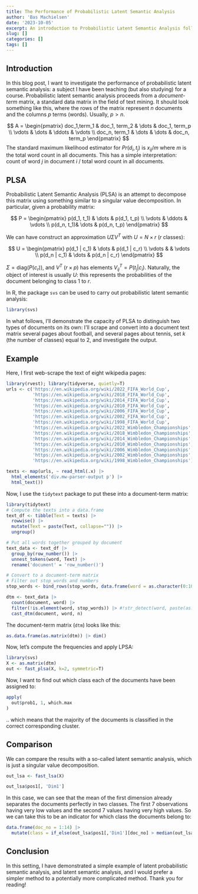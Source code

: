 ```yaml
---
title: The Performance of Probabilistic Latent Semantic Analysis
author: 'Bas Machielsen'
date: '2023-10-05'
excerpt: An introduction to Probabilistic Latent Semantic Analysis followed an example
slug: []
categories: []
tags: []
---
```


## Introduction

In this blog post, I want to investigate the performance of probabilistic latent semantic analysis: a subject I have been teaching (but also studying) for a course. Probabilistic latent semantic analysis proceeds from a _document-term_ matrix, a standard data matrix in the field of text mining. It should look something like this, where the rows of the matrix represent $n$ documents and the columns $p$ terms (words). Usually, $p > n$. 
  
$$
A = \begin{pmatrix}
doc_1,term_1 & doc_1, term_2 & \dots & doc_1, term_p \\
\vdots & \dots & \ddots & \vdots \\
doc_n, term_1 & \dots & \dots & doc_n, term_p \end{pmatrix}
$$
The standard maximum likelihood estimator for $Pr(d_i, t_j)$ is $x_{ij} / m$ where $m$ is the total word count in all documents. This has a simple interpretation: count of word $j$ in document $i$ / total word count in all documents. 

## PLSA

Probabilistic Latent Semantic Analysis (PLSA) is an attempt to decompose this matrix using something similar to a singular value decomposition. In particular, given a probability matrix: 


$$
P = \begin{pmatrix} p(d_1, t_1) & \dots & p(d_1, t_p) \\
\vdots & \ddots & \vdots \\
p(d_n, t_1)&  \dots & p(d_n, t_p) \end{pmatrix}
$$


We can have construct an approximation $U\Sigma V^T$ with $U=N \times r$ ($r$ classes):

$$
U = \begin{pmatrix} p(d_1 | c_1) & \dots & p(d_1 | c_r) \\
\vdots &  & \vdots \\
p(d_n | c_1) & \dots & p(d_n | c_r) \end{pmatrix}
$$

$\Sigma = \text{diag}(P(c_r))$, and $V^T$ ($r \times p$) has elements $V^T_{ij} = P(t_j | c_i)$. Naturally, the object of interest is usually $U$: this represents the probabilities of the document belonging to class $1$ to $r$. 

In R, the package `svs` can be used to carry out probabilistic latent semantic analysis:

```r
library(svs)
```

In what follows, I'll demonstrate the capacity of PLSA to distinguish two types of documents on its own: I'll scrape and convert into a document text matrix several pages about football, and several pages about tennis, set $k$ (the number of classes) equal to 2, and investigate the output. 


## Example

Here, I first web-scrape the text of eight wikipedia pages: 

```r
library(rvest); library(tidyverse, quietly=T)
urls <- c('https://en.wikipedia.org/wiki/2022_FIFA_World_Cup',
          'https://en.wikipedia.org/wiki/2018_FIFA_World_Cup',
          'https://en.wikipedia.org/wiki/2014_FIFA_World_Cup',
          'https://en.wikipedia.org/wiki/2010_FIFA_World_Cup',
          'https://en.wikipedia.org/wiki/2006_FIFA_World_Cup',
          'https://en.wikipedia.org/wiki/2002_FIFA_World_Cup',
          'https://en.wikipedia.org/wiki/1998_FIFA_World_Cup',
          'https://en.wikipedia.org/wiki/2022_Wimbledon_Championships',
          'https://en.wikipedia.org/wiki/2018_Wimbledon_Championships',
          'https://en.wikipedia.org/wiki/2014_Wimbledon_Championships',
          'https://en.wikipedia.org/wiki/2010_Wimbledon_Championships',
          'https://en.wikipedia.org/wiki/2006_Wimbledon_Championships',
          'https://en.wikipedia.org/wiki/2002_Wimbledon_Championships',
          'https://en.wikipedia.org/wiki/1998_Wimbledon_Championships')

texts <- map(urls, ~ read_html(.x) |> 
  html_elements('div.mw-parser-output p') |> 
  html_text())

```

Now, I use the `tidytext` package to put these into a document-term matrix:

```r
library(tidytext)
# Compute the texts into a data.frame
text_df <- tibble(Text = texts) |> 
  rowwise() |> 
  mutate(Text = paste(Text, collapse="")) |> 
  ungroup()

# Put all words together grouped by document
text_data <- text_df |>
  group_by(row_number()) |> 
  unnest_tokens(word, Text) |> 
  rename('document' = 'row_number()')

# Convert to a document-term matrix
# Filter out stop_words and numbers
stop_words <- bind_rows(stop_words, data.frame(word = as.character(0:10000), lexicon="Custom"))

dtm <- text_data |>
  count(document, word) |>
  filter(!is.element(word, stop_words)) |> #!str_detect(word, paste(as.character(0:10000), collapse="|"))) |> 
  cast_dtm(document, word, n)
```

The document-term matrix (`dtm`) looks like this:

```r
as.data.frame(as.matrix(dtm)) |> dim()
```

Now, let's compute the frequencies and apply LPSA:

```r
library(svs)
X <- as.matrix(dtm)
out <- fast_plsa(X, k=2, symmetric=T)
```

Now, I want to find out which class each of the documents have been assigned to:

```r
apply(
  out$prob1, 1, which.max
)
```

.. which means that the majority of the documents is classified in the correct corresponding cluster. 

## Comparison

We can compare the results with a so-called latent semantic analysis, which is just a singular value decomposition. 


```r
out_lsa <- fast_lsa(X)

out_lsa$pos1[, 'Dim1']
```

In this case, we can see that the mean of the first dimension already separates the documents perfectly in two classes. The first 7 observations having very low values and the second 7 values having very high values. So we can take this to be an indicator for which class the documents belong to:

```r
data.frame(doc_no = 1:14) |> 
  mutate(class = if_else(out_lsa$pos1[,'Dim1'][doc_no] > median(out_lsa$pos1[,'Dim1']), 1, 2))
```

## Conclusion

In this setting, I have demonstrated a simple example of latent probabilistic semantic analysis, and latent semantic analysis, and I would prefer a simpler method to a potentially more complicated method. Thank you for reading!
